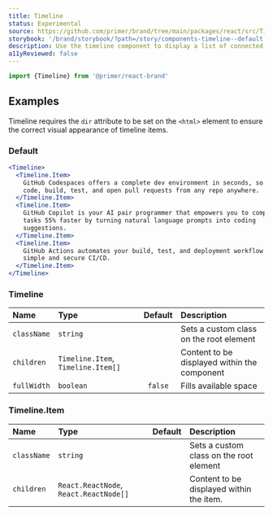 ```yaml
---
title: Timeline
status: Experimental
source: https://github.com/primer/brand/tree/main/packages/react/src/Timeline/Timeline.tsx
storybook: '/brand/storybook/?path=/story/components-timeline--default'
description: Use the timeline component to display a list of connected items as a vertical timeline.
a11yReviewed: false
---
```



```js
import {Timeline} from '@primer/react-brand'
```

## Examples

<Note>

Timeline requires the `dir` attribute to be set on the `<html>` element to ensure the correct visual appearance of timeline items.

</Note>

### Default

```jsx live
<Timeline>
  <Timeline.Item>
    GitHub Codespaces offers a complete dev environment in seconds, so you can
    code, build, test, and open pull requests from any repo anywhere.
  </Timeline.Item>
  <Timeline.Item>
    GitHub Copilot is your AI pair programmer that empowers you to complete
    tasks 55% faster by turning natural language prompts into coding
    suggestions.
  </Timeline.Item>
  <Timeline.Item>
    GitHub Actions automates your build, test, and deployment workflow with
    simple and secure CI/CD.
  </Timeline.Item>
</Timeline>
```

### Timeline

| Name        | Type                               | Default | Description                                  |
| :---------- | :--------------------------------- | :-----: | :------------------------------------------- |
| `className` | `string`                           |         | Sets a custom class on the root element      |
| `children`  | `Timeline.Item`, `Timeline.Item[]` |         | Content to be displayed within the component |
| `fullWidth` | `boolean`                          | `false` | Fills available space                        |

### Timeline.Item

| Name        | Type                                   | Default | Description                              |
| :---------- | :------------------------------------- | :-----: | :--------------------------------------- |
| `className` | `string`                               |         | Sets a custom class on the root element  |
| `children`  | `React.ReactNode`, `React.ReactNode[]` |         | Content to be displayed within the item. |
